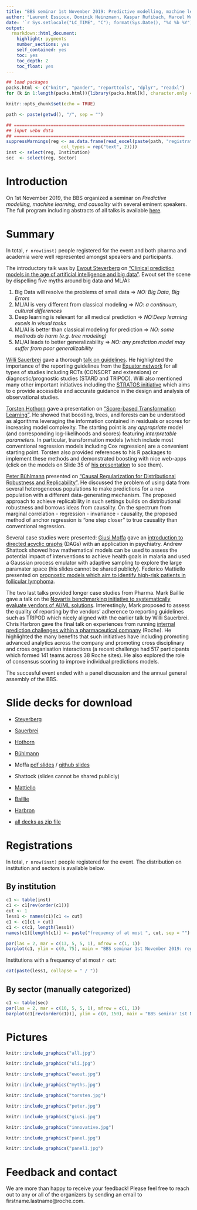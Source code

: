 ```yaml
---
title: "BBS seminar 1st November 2019: Predictive modelling, machine learning, and causality"
author: "Laurent Essioux, Dominik Heinzmann, Kaspar Rufibach, Marcel Wolbers"
date: '`r Sys.setlocale("LC_TIME", "C"); format(Sys.Date(), "%d %b %Y")`'
output:
  rmarkdown::html_document:
    highlight: pygments
    number_sections: yes
    self_contained: yes
    toc: yes
    toc_depth: 2
    toc_float: yes
---
```


```r
## load packages
packs.html <- c("knitr", "pander", "reporttools", "dplyr", "readxl")
for (k in 1:length(packs.html)){library(packs.html[k], character.only = TRUE)}

knitr::opts_chunk$set(echo = TRUE)

path <- paste(getwd(), "/", sep = "")

## =================================================================
## input uebu data
## =================================================================
suppressWarnings(reg <- as.data.frame(read_excel(paste(path, "registrations.xls", sep = ""), 
                     col_types = rep("text", 2))))
inst <- select(reg, Institution)
sec  <- select(reg, Sector)
```

# Introduction

On 1st November 2019, the BBS organized a seminar on _Predictive modelling, machine learning, and causality_ with several eminent speakers. The full program including abstracts of all talks is available [here](https://baselbiometrics.github.io/home/docs/events_past.html#01112019:_BBS_Seminar:_Predictive_modelling,_machine_learning_and_causality).

# Summary

In total, `r nrow(inst)` people registered for the event and both pharma and academia were well represented amongst speakers and participants. 

The introductory talk was by [Ewout Steyerberg](https://www.universiteitleiden.nl/en/staffmembers/ewout-steyerberg) on 
["Clinical prediction models in the age of artificial intelligence and big data"](1_Steyerberg.pdf). 
Ewout set the scene by dispelling five myths around big data and ML/AI:

1. Big Data will resolve the problems of small data $\Rightarrow$ _NO: Big Data, Big Errors_
2. ML/AI is very different from classical modeling $\Rightarrow$ _NO: a continuum, cultural differences_
3. Deep learning is relevant for all medical prediction $\Rightarrow$ _NO:Deep learning excels in visual tasks_
4. ML/AI is better than classical modeling for prediction $\Rightarrow$ _NO: some methods do harm (e.g. tree modeling)_
5. ML/AI leads to better generalizability $\Rightarrow$ _NO: any prediction model may suffer from poor generalizability_

[Willi Sauerbrei](https://www.imbi.uni-freiburg.de/persons-de/wfs-de/person_view_de) gave a thorough [talk on guidelines](2_Sauerbrei.pdf). 
He highlighted the importance of the reporting guidelines from the [Equator network](http://www.equator-network.org/) for all types of studies including RCTs (CONSORT and extensions) or diagnostic/prognostic studies (STARD and TRIPOD). 
Willi also mentioned many other important initiatives including the [STRATOS initiative](http://www.stratos-initiative.org/) which aims to o provide accessible and accurate guidance in the design and analysis of observational studies.

[Torsten Hothorn](http://user.math.uzh.ch/hothorn/) gave a presentation on ["Score-based Transformation Learning"](3_Hothorn.pdf). 
He showed that boosting, trees, and forests can be understood as algorithms leveraging the information contained in residuals
or scores for increasing model complexity. The starting point is any _appropriate_ model (and corresponding log-likelihoods and scores) featuring _interpretable parameters_. In particular, transformation models (which include most conventional regression models including Cox regression) are a convenient starting point. Torsten also provided references to his R packages to implement these methods and demonstrated boosting with nice web-apps (click on the models on Slide 35 of [his presentation](3_Hothorn.pdf) to see them).

[Peter Bühlmann](https://stat.ethz.ch/~buhlmann/) presented on ["Causal Regularization for Distributional Robustness and Replicability"](4_Buehlmann.pdf). He discussed the problem of using data from several heterogeneous populations to make predictions for a new population with a different data-generating mechanism. The proposed approach to achieve replicability in such settings builds on distributional robustness and borrows ideas from causality. On the spectrum from marginal correlation - regression - invariance - causality, the proposed method of anchor regression is "one step closer" to true causality than conventional regression. 

Several case studies were presented: [Giusi Moffa](https://dmi.unibas.ch/de/forschung/mathematik/statistical-science/) gave an [introduction to directed acyclic graphs](5_Moffa.pdf) (DAGs) with an application in psychiatry. Andrew Shattock showed how mathematical models can be used to assess the potential impact of interventions to achieve health goals in malaria and used a Gaussian process emulator with adaptive sampling to explore the large paramater space (his slides cannot be shared publicly). Federico Mattiello presented on [prognostic models which aim to identify high-risk patients in follicular lymphoma](7_Mattiello.pdf).

The two last talks provided longer case studies from Pharma. Mark Baillie gave a talk on the [Novartis benchmarking initiative to systematically evaluate vendors of AI/ML solutions](8_Baillie.pdf). Interestingly, Mark proposed to assess the quality of reporting by the vendors' adherence to reporting guidelines such as TRIPOD which nicely aligned with the earlier talk by Willi Sauerbrei. Chris Harbron gave the final talk on experiences from running [internal prediction challenges within a pharmaceutical company](9_Harbron.pdf) (Roche). He highlighted the many benefits that such initiatives have including promoting advanced analytics across the company and promoting cross disciplinary and cross organisation interactions (a recent challenge had 517  participants which formed 141 teams across 38 Roche sites). He also explored the role of consensus scoring to improve individual predictions models.

The succesful event ended with a panel discussion and the annual general assembly of the BBS.

# Slide decks for download

* [Steyerberg](1_Steyerberg.pdf)
* [Sauerbrei](2_Sauerbrei.pdf)
* [Hothorn](3_Hothorn.pdf)
* [Bühlmann](4_Buehlmann.pdf)
* Moffa [pdf slides](5_Moffa.pdf) / [github slides](https://annlia.github.io/jPublica/BBS_201911/psychoDAGs201911.html)
* Shattock (slides cannot be shared publicly)
* [Mattiello](7_Mattiello.pdf)
* [Baillie](8_Baillie.pdf)
* [Harbron](9_Harbron.pdf)

* [all decks as zip file](20191101 BBS all slide decks.zip)

# Registrations

In total, `r nrow(inst)` people registered for the event. The distribution on institution and sectors is available below.

## By institution

```r
c1 <- table(inst)
c1 <- c1[rev(order(c1))]
cut <- 1
less1 <- names(c1)[c1 <= cut]
c1 <- c1[c1 > cut]
c1 <- c(c1, length(less1))
names(c1)[length(c1)] <- paste("frequency of at most ", cut, sep = "")

par(las = 2, mar = c(13, 5, 5, 1), mfrow = c(1, 1))
barplot(c1, ylim = c(0, 75), main = "BBS seminar 1st November 2019: registrations", ylab = "number of participants")
```

Institutions with a frequency of at most `r cut`: 
```r
cat(paste(less1, collapse = " / "))
```

## By sector (manually categorized)

```r
c1 <- table(sec)
par(las = 2, mar = c(10, 5, 5, 1), mfrow = c(1, 1))
barplot(c1[rev(order(c1))], ylim = c(0, 150), main = "BBS seminar 1st November 2019: registrations by sector", ylab = "number of participants")
```

# Pictures

```r
knitr::include_graphics("all.jpg")
```

```r
knitr::include_graphics("uli.jpg")
```

```r
knitr::include_graphics("ewout.jpg")
```

```r
knitr::include_graphics("myths.jpg")
```

```r
knitr::include_graphics("torsten.jpg")
```

```r
knitr::include_graphics("peter.jpg")
```

```r
knitr::include_graphics("giusi.jpg")
```

```r
knitr::include_graphics("innovative.jpg")
```

```r
knitr::include_graphics("panel.jpg")
```

```r
knitr::include_graphics("panel1.jpg")
```

# Feedback and contact

We are more than happy to receive your feedback! Please feel free to reach out to any or all of the organizers by sending an email to firstname.lastname@roche.com.